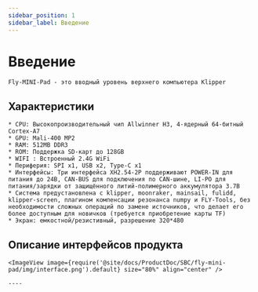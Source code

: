 ```yaml
---
sidebar_position: 1
sidebar_label: Введение
---
```




# Введение

    Fly-MINI-Pad - это вводный уровень верхнего компьютера Klipper

## Характеристики

    * CPU: Высокопроизводительный чип Allwinner H3, 4-ядерный 64-битный Cortex-A7
    * GPU: Mali-400 MP2
    * RAM: 512MB DDR3
    * ROM: Поддержка SD-карт до 128GB
    * WIFI : Встроенный 2.4G WiFi
    * Периферия: SPI x1, USB x2, Type-C x1
    * Интерфейсы: Три интерфейса XH2.54-2P поддерживают POWER-IN для питания до 24В, CAN-BUS для подключения по CAN-шине, LI-PO для питания/зарядки от защищённого литий-полимерного аккумулятора 3.7В
    * Система предустановлена с klipper, moonraker, mainsail, fulidd, klipper-screen, плагином компенсации резонанса numpy и FLY-Tools, без необходимости сложных операций по замене источников, что делает его более доступным для новичков (требуется приобретение карты TF)
    * Экран: емкостной/резистивный, разрешение 320*480

## Описание интерфейсов продукта

    <ImageView image={require('@site/docs/ProductDoc/SBC/fly-mini-pad/img/interface.png').default} size="80%" align="center" />

    ----